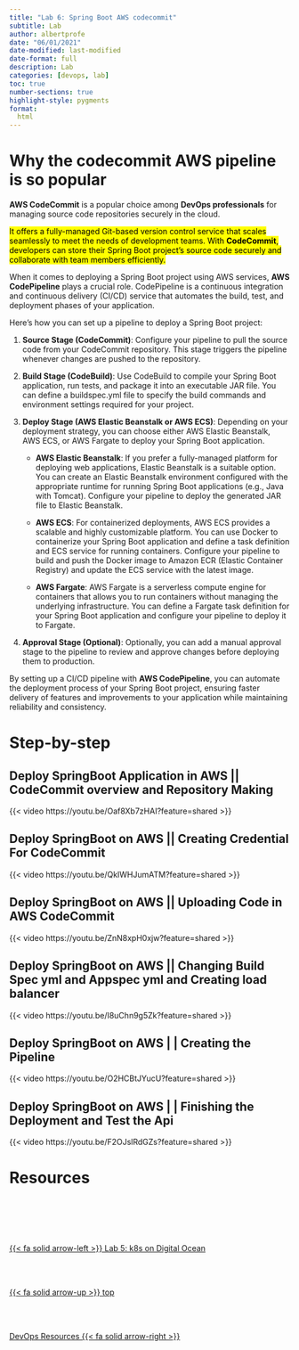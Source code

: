 ```yaml
---
title: "Lab 6: Spring Boot AWS codecommit"
subtitle: Lab
author: albertprofe
date: "06/01/2021"
date-modified: last-modified
date-format: full
description: Lab
categories: [devops, lab]
toc: true
number-sections: true
highlight-style: pygments
format:
  html
---
```




# Why the codecommit AWS pipeline is so popular

**AWS CodeCommit** is a popular choice among **DevOps professionals** for managing source code repositories securely in the cloud.

<mark>It offers a fully-managed Git-based version control service that scales seamlessly to meet the needs of development teams. With **CodeCommit**, developers can store their Spring Boot project's source code securely and collaborate with team members efficiently.</mark>

When it comes to deploying a Spring Boot project using AWS services, **AWS CodePipeline** plays a crucial role. CodePipeline is a continuous integration and continuous delivery (CI/CD) service that automates the build, test, and deployment phases of your application.

Here's how you can set up a pipeline to deploy a Spring Boot project:

1. **Source Stage (CodeCommit)**: Configure your pipeline to pull the source code from your CodeCommit repository. This stage triggers the pipeline whenever changes are pushed to the repository.

2. **Build Stage (CodeBuild)**: Use CodeBuild to compile your Spring Boot application, run tests, and package it into an executable JAR file. You can define a buildspec.yml file to specify the build commands and environment settings required for your project.

3. **Deploy Stage (AWS Elastic Beanstalk or AWS ECS)**: Depending on your deployment strategy, you can choose either AWS Elastic Beanstalk, AWS ECS, or AWS Fargate to deploy your Spring Boot application.

   - **AWS Elastic Beanstalk**: If you prefer a fully-managed platform for deploying web applications, Elastic Beanstalk is a suitable option. You can create an Elastic Beanstalk environment configured with the appropriate runtime for running Spring Boot applications (e.g., Java with Tomcat). Configure your pipeline to deploy the generated JAR file to Elastic Beanstalk.

   - **AWS ECS**: For containerized deployments, AWS ECS provides a scalable and highly customizable platform. You can use Docker to containerize your Spring Boot application and define a task definition and ECS service for running containers. Configure your pipeline to build and push the Docker image to Amazon ECR (Elastic Container Registry) and update the ECS service with the latest image.

   - **AWS Fargate**: AWS Fargate is a serverless compute engine for containers that allows you to run containers without managing the underlying infrastructure. You can define a Fargate task definition for your Spring Boot application and configure your pipeline to deploy it to Fargate.

4. **Approval Stage (Optional)**: Optionally, you can add a manual approval stage to the pipeline to review and approve changes before deploying them to production.

By setting up a CI/CD pipeline with **AWS CodePipeline**, you can automate the deployment process of your Spring Boot project, ensuring faster delivery of features and improvements to your application while maintaining reliability and consistency.



# Step-by-step

##  Deploy SpringBoot Application in AWS || CodeCommit overview and Repository Making

{{< video https://youtu.be/Oaf8Xb7zHAI?feature=shared >}}

## Deploy SpringBoot on AWS || Creating Credential For CodeCommit

{{< video https://youtu.be/QkIWHJumATM?feature=shared >}}

## Deploy SpringBoot on AWS || Uploading Code in AWS CodeCommit

{{< video https://youtu.be/ZnN8xpH0xjw?feature=shared >}}

## Deploy SpringBoot on AWS || Changing Build Spec yml and Appspec yml and Creating load balancer

{{< video https://youtu.be/I8uChn9g5Zk?feature=shared >}}

## Deploy SpringBoot on AWS | | Creating the Pipeline

{{< video https://youtu.be/O2HCBtJYucU?feature=shared >}}

## Deploy SpringBoot on AWS | | Finishing the Deployment and Test the Api

{{< video https://youtu.be/F2OJslRdGZs?feature=shared >}}

# Resources



<!--- navLinks -->
<br><br>
<div class=row>
<br>
<div class='column left previous'>
<br>
[{{< fa solid arrow-left >}} Lab 5: k8s on Digital Ocean ](/devops/devops-lab-k8sdigitalocean.qmd)
<br>
</div>
<br>
<div class='column center'>
<br>
[{{< fa solid arrow-up >}} top](#top)
<br>
</div>
<br>
<div class='column right next'>
<br>
[DevOps Resources  {{< fa solid arrow-right >}}](/devops/resources.qmd)
<br>
</div>
<br>
</div>
